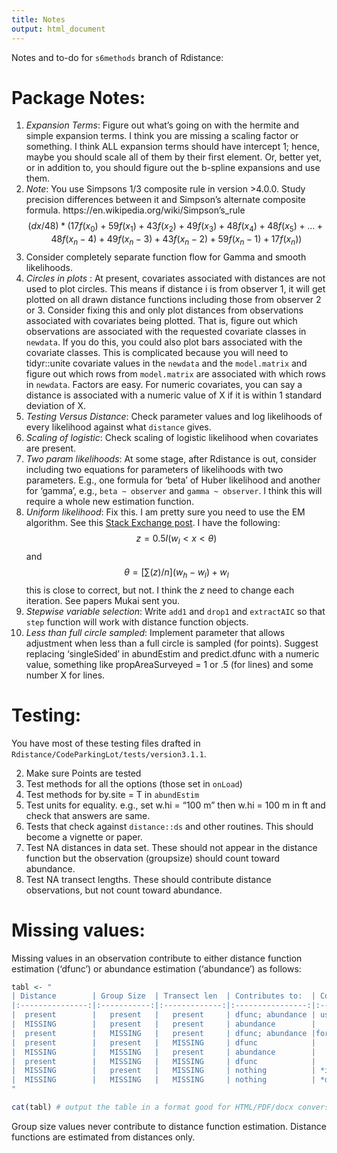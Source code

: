 ```yaml
---
title: Notes
output: html_document
---
```

Notes and to-do for `s6methods` branch of Rdistance:

# Package Notes:


1.    _Expansion Terms_: Figure out what's going on with the hermite 
and simple expansion terms.  I think you are missing a scaling factor or
something.  I think ALL expansion terms should have intercept 1; hence, 
maybe you should scale all of them by their first element. Or, better yet, or in addition to, you should figure out the b-spline expansions and use them. 
3.    _Note_: You use Simpsons 1/3 composite rule in version >4.0.0.  Study precision differences between it and
Simpson's alternate composite formula. https://en.wikipedia.org/wiki/Simpson's_rule
$$
(dx/48) * (17f(x_0) + 59f(x_1) + 43f(x_2) + 49f(x_3) + 48f(x_4) + 48f(x_5) + ...
          + 48f(x_n-4) + 49f(x_n-3) + 43f(x_n-2) + 59f(x_n-1) + 17f(x_n))
$$
3.    Consider completely separate function flow for Gamma and smooth likelihoods. 
4.    _Circles in plots_ : At present, covariates associated with distances are not used to plot circles. This means if distance i is from observer 1, it will get plotted on all drawn distance functions including those from observer 2 or 3.  Consider fixing this and only plot distances from observations associated with covariates being plotted. That is, figure out which observations are associated with the requested covariate classes in `newdata`. If you do this, you could also plot bars associated with the covariate classes. This is complicated because you will need to tidyr::unite covariate values in the `newdata` and the `model.matrix` and figure out which rows from `model.matrix` are associated with which rows in `newdata`.  Factors are easy.  For numeric covariates, you can say a distance is associated with a numeric value of X if it is within 1 standard deviation of X. 
5.    _Testing Versus Distance_: Check parameter values and log likelihoods of every likelihood against what `distance` gives. 
6.    _Scaling of logistic_: Check scaling of logistic likelihood when covariates are present.  
7.    _Two param likelihoods_: At some stage, after Rdistance is out, consider including two equations for parameters of likelihoods with two parameters.  E.g., one formula for 'beta' of Huber likelihood and another for 'gamma', e.g., `beta ~ observer` and `gamma ~ observer`. I think this will require a whole new estimation function. 
8.   _Uniform likelihood_: Fix this.  I am pretty sure you need to use the EM algorithm. See this [Stack Exchange post](https://stats.stackexchange.com/questions/591598/em-algorithm-on-a-mixture-of-two-uniforms). I have the following:
$$
z = 0.5I(w_l < x < \theta)
$$
and 
$$
\theta = [\sum(z) / n](w_h - w_l) + w_l
$$
this is close to correct, but not. I think the $z$ need to change each iteration.  See papers Mukai sent you.
9.  *Stepwise variable selection*: Write `add1` and `drop1` and `extractAIC` so that `step` function will work with distance function objects. 
10.  *Less than full circle sampled*: Implement parameter that allows 
adjustment when less than a full circle is sampled (for points).  Suggest
replacing 'singleSided' in abundEstim and predict.dfunc with a numeric value, something like propAreaSurveyed = 1 or .5 (for lines) and some number X for lines. 

# Testing:

You have most of these testing files drafted in `Rdistance/CodeParkingLot/tests/version3.1.1`.


2.    Make sure Points are tested
3.    Test methods for all the options (those set in `onLoad`)
4.    Test methods for by.site = T in `abundEstim`
6.    Test units for equality. e.g., set w.hi = "100 m" then w.hi = 100 m in ft and check that answers are same.
7.    Tests that check against `distance::ds` and other routines.  This should become a vignette or paper. 
8.    Test NA distances in data set.  These should not appear in the distance function but the observation (groupsize) should count toward abundance.
9.    Test NA transect lengths.  These should contribute distance observations, but not count toward abundance. 

# Missing values:

Missing values in an observation contribute to either distance function estimation ('dfunc') or abundance estimation ('abundance') as follows: 

```r
tabl <- "
| Distance        | Group Size  | Transect len  | Contributes to:  | Comment                   |
|:---------------:|:-----------:|:-------------:|:----------------:|:-------------------------:|
|  present        |   present   |   present     | dfunc; abundance | usual observation         |
|  MISSING        |   present   |   present     | abundance        |                           |
|  present        |   MISSING   |   present     | dfunc; abundance |for abundance, length only |
|  present        |   present   |   MISSING     | dfunc            |                           |
|  MISSING        |   MISSING   |   present     | abundance        |   so-called zero transect |
|  present        |   MISSING   |   MISSING     | dfunc            |                           |
|  MISSING        |   present   |   MISSING     | nothing          | *ignored*                 |
|  MISSING        |   MISSING   |   MISSING     | nothing          | *does not happen*         |
"

cat(tabl) # output the table in a format good for HTML/PDF/docx conversion
```

Group size values never contribute to distance function estimation. Distance functions are estimated from distances only. 
